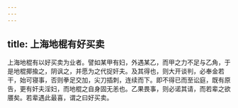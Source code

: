 ```yaml
---
---
---
```

title: 上海地棍有好买卖
---



上海地棍有以好买卖为业者。譬如某甲有妇，外遇某乙，而甲之力不足与乙角，于是地棍揶揄之，阴讽之，并愿为之代捉奸夫。及其得也，则大开谈判，必奉金若干，始可寝事，否则拳足交加，尖刀插刺，连续而下。即不得已而至讼庭，既有原告，更有奸夫淫妇，而地棍之自身固无恙也。乙果畏事，则必诺其请，而若辈之欲餍矣。若辈遇此最喜，谓之曰好买卖。
